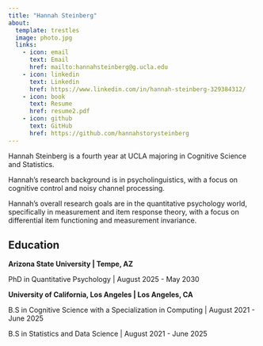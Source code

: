 ```yaml
---
title: "Hannah Steinberg"
about: 
  template: trestles
  image: photo.jpg
  links:
    - icon: email
      text: Email
      href: mailto:hannahsteinberg@g.ucla.edu
    - icon: linkedin
      text: Linkedin
      href: https://www.linkedin.com/in/hannah-steinberg-329384312/
    - icon: book
      text: Resume
      href: resume2.pdf
    - icon: github
      text: GitHub
      href: https://github.com/hannahstorysteinberg
---
```


Hannah Steinberg is a fourth year at UCLA majoring in Cognitive Science and Statistics. 

Hannah's research background is in psycholinguistics, with a focus on cognitive control and noisy channel processing. 

Hannah's overall research goals are in the quantitative psychology world, specifically in measurement and item response theory, with a focus on differential item functioning and measurement invariance. 

## Education

**Arizona State University | Tempe, AZ**


PhD in Quantitative Psychology | August 2025 - May 2030


**University of California, Los Angeles | Los Angeles, CA**


B.S in Cognitive Science with a Specialization in Computing | August 2021 - June 2025


B.S in Statistics and Data Science | August 2021 - June 2025


